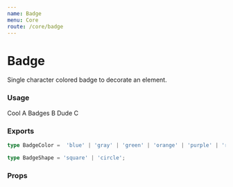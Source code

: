 ```yaml
---
name: Badge
menu: Core
route: /core/badge
---
```



# Badge

Single character colored badge to decorate an element.

### Usage

<Playground>
  <Box row>
    <Box relative margin={{ right: 2 }}>
      <PillTag>Cool</PillTag>
      <Badge color="purple">A</Badge>
    </Box>
    <Box relative margin={{ right: 2 }}>
      <PillTag>Badges</PillTag>
      <Badge color="blue" shape="square">B</Badge>
    </Box>
    <Box relative margin={{ right: 2 }}>
      <PillTag>Dude</PillTag>
      <Badge color="orange" tooltip="wow, sick badge">C</Badge>
    </Box>
  </Box>
</Playground>

### Exports

```ts
type BadgeColor =  'blue' | 'gray' | 'green' | 'orange' | 'purple' | 'red';

type BadgeShape = 'square' | 'circle';
```

### Props

<Props of={Badge} />

